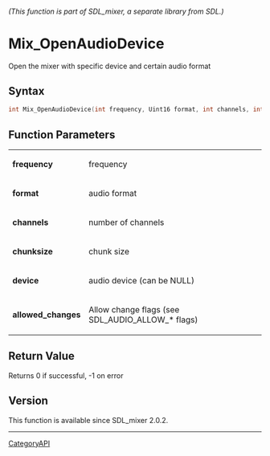 ====== (This function is part of SDL_mixer, a separate library from SDL.) ======
= Mix_OpenAudioDevice =

Open the mixer with specific device and certain audio format 

== Syntax ==

<syntaxhighlight lang='c'>
int Mix_OpenAudioDevice(int frequency, Uint16 format, int channels, int chunksize, const char* device, int allowed_changes);
</syntaxhighlight>

== Function Parameters ==

{|
|'''frequency'''
|frequency
|-
|'''format'''
|audio format
|-
|'''channels'''
|number of channels
|-
|'''chunksize'''
|chunk size
|-
|'''device'''
|audio device (can be NULL)
|-
|'''allowed_changes'''
|Allow change flags (see SDL_AUDIO_ALLOW_* flags)
|}

== Return Value ==

Returns 0 if successful, -1 on error

== Version ==

This function is available since SDL_mixer 2.0.2.

----
[[CategoryAPI]]


